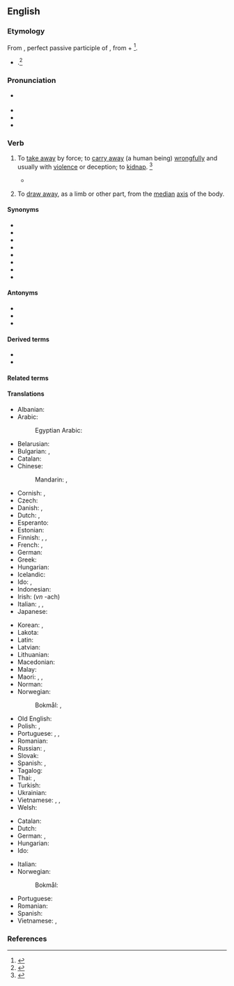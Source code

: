 ==English==

===Etymology===
{{root|en|ine-pro|*dewk-}}
From {{der|en|la|abductus}}, perfect passive participle of {{m|la|abduco||to lead away}}, from {{m|la|ab||away}} + {{m|la|duco||to lead}}<ref>{{R:CDOE|page=2}}</ref>.
* {{sense|physiology}} {{back-form|en|abduction}}.<ref>{{R:MW3 1976|page=3}}</ref>

===Pronunciation===
* {{a|US}} {{IPA|en|/æbˈdʌkt/|/æbˈdəkt/}}
* {{audio|en|En-us-abduct.ogg|Audio (US)}}
* {{audio|en|en-ca-abduct.ogg|Audio (CA)}}
* {{rhymes|en|ʌkt|s=2}}

===Verb===
{{en-verb}}

# {{lb|en|transitive}} To [[take away]] by force; to [[carry away]] (a human being) [[wrongfully]] and usually with [[violence]] or deception; to [[kidnap]]. {{defdate|Early 17<sup>th</sup> century.}}<ref name=SOED>{{cite-book|last=|first=|authorlink=|coauthors=|editor=Thomas, Clayton L.|others=|title=Taber's Encyclopedic Medical Dictionary|year=1940|url=|format=|accessdate=|accessyear=|accessmonth=|edition=5th|date=|year_published=1993|month=|publisher=F. A. Davis Company|location=Philadelphia, PA|doi=|isbn=0-8036-8313-8|lccn=|ol=|pages=1|chapter=|chapterurl=|quote=}}</ref>
#* {{quote-book
|en
|year=1904
|author=Jules Verne
|title=The Master of the World
|chapter=16
|url=http://ebooks.adelaide.edu.au/v/verne/jules/v52mw/chapter16.html
|passage=That same night he had by force '''abducted''' the president and the secretary of the club, and had taken them, much against their will upon a voyage in the wonderful air-ship, the “Albatross,” which he had constructed.}}
#: {{ux|en|to '''abduct''' children}}
# {{lb|en|transitive|anatomy}} To [[draw away]], as a limb or other part, from the [[median]] [[axis]] of the body. {{defdate|Early 17<sup>th</sup> century.}}

====Synonyms====
* {{l|en|carry off}}
* {{l|en|drag away}}
* {{l|en|kidnap}}
* {{l|en|run away with}}
* {{l|en|seize}}
* {{l|en|spirit away}}
* {{l|en|stretch}}
* {{l|en|take away}}

====Antonyms====
* {{l|en|adduct}}
* {{l|en|reinstate}}
* {{l|en|restore}}

====Derived terms====
* {{l|en|abductee}}
* {{l|en|abductive}}

====Related terms====
{{col3|en
|abduce
|abducens
|abducent
|abduction
|abductor
}}

====Translations====
{{trans-top|to take away}}
* Albanian: {{t-needed|sq}}
* Arabic: {{t|ar|يَخْطِفّ}}
*: Egyptian Arabic: {{t|arz|يخطف|tr=yexṭaff}}
* Belarusian: {{t-needed|be}}
* Bulgarian: {{t+|bg|отвличам}}, {{t+|bg|похищавам}}
* Catalan: {{t+|ca|raptar}}
* Chinese:
*: Mandarin: {{t+|cmn|誘拐}}, {{t+|cmn|诱拐|tr=yòuguǎi}}
* Cornish: {{t|kw|denladra}}, {{t|kw|dengibya}}
* Czech: {{t+|cs|unést}}
* Danish: {{t+|da|bortføre}}, {{t|da|kidnappe}}
* Dutch: {{t+|nl|ontvoeren}}, {{t+|nl|kidnappen}}
* Esperanto: {{t|eo|forrabi}}
* Estonian: {{t-needed|et}}
* Finnish: {{t+|fi|siepata}}, {{t+|fi|ryöstää}}, {{t+|fi|abduktoida}}
* French: {{t+|fr|enlever}}, {{t+|fr|ravir}}
* German: {{t+|de|entführen}}
* Greek: {{t+|el|απάγω}}
* Hungarian: {{t+|hu|elrabol}}
* Icelandic: {{t+|is|ræna}}
* Ido: {{t+|io|raptar}}, {{t+|io|abduktar}}
* Indonesian: {{t+|id|menculik}}
* Irish: {{t|ga|fuadaigh}} (''vn'' -ach)
* Italian: {{t+|it|sottrarre}}, {{t+|it|sequestrare}}, {{t+|it|rapire}} {{qualifier|people}}
* Japanese: {{t|ja|誘拐する|tr=yūkai suru}}
{{trans-mid}}
* Korean: {{t+|ko|유괴하다}}, {{t+|ko|납치하다}}
* Lakota: {{t|lkt|wiínaḣma}}
* Latin: {{t|la|raptō}}
* Latvian: {{t-needed|lv}}
* Lithuanian: {{t|lt|pagrobti}}
* Macedonian: {{t|mk|одветува|tr=odvetuva}}
* Malay: {{t|ms|culik}}
* Maori: {{t|mi|kāhaki}}, {{t|mi|kāwhaki}}, {{t|mi|mautāhae}}
* Norman: {{t|nrf|enlever}}
* Norwegian:
*: Bokmål: {{t|nb|bortføre}}, {{t|nb|kidnappe}}
* Old English: {{t|ang|forstelan}}
* Polish: {{t+|pl|uprowadzać|impf}}, {{t+|pl|uprowadzić|pf}}
* Portuguese: {{t+|pt|raptar}}, {{t+|pt|sequestrar}}, {{t+|pt|abduzir}} {{q|Brazil}}
* Romanian: {{t+|ro|răpi}}
* Russian: {{t+|ru|похища́ть|impf}}, {{t+|ru|похи́тить|pf}}
* Slovak: {{t-needed|sk}}
* Spanish: {{t+|es|raptar}}, {{t+|es|secuestrar}}
* Tagalog: {{t|tl|dukot}}
* Thai: {{t|th|ลักพา|tr=lak-paa}}, {{t+|th|ฉุด|tr=choot}}
* Turkish: {{t-needed|tr}}
* Ukrainian: {{t-needed|uk}}
* Vietnamese: {{t+|vi|bắt cóc}}, {{t|vi|[[cuỗm]] [[đi]]}}, {{t|vi|[[lừa đem]] đi}}
* Welsh: {{t+|cy|cipio}}
{{trans-bottom}}

{{trans-top|to draw away from its ordinary position}}
* Catalan: {{t+|ca|abduir}}
* Dutch: {{t+|nl|abduceren}}
* German: {{t|de|abspreizen}}, {{t+|de|wegziehen}}
* Hungarian: {{t+|hu|elmozdít}}
* Ido: {{t+|io|abduktar}}
{{trans-mid}}
* Italian: {{t+|it|abdurre}}
* Norwegian:
*: Bokmål: {{t|nb|abdusere}}
* Portuguese: {{t+|pt|abduzir}}
* Romanian: {{t|ro|abduce}}
* Spanish: {{t+|es|abducir}}
* Vietnamese: {{t|vi|[[rẽ]] [[ra]]}}, {{t|vi|[[giạng]] [[ra]]}}
{{trans-bottom}}

===References===
<references/>